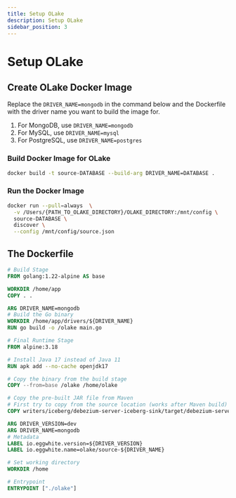 ```yaml
---
title: Setup OLake
description: Setup OLake
sidebar_position: 3
---
```


# Setup OLake


## Create OLake Docker Image

Replace the `DRIVER_NAME=mongodb` in the command below and the Dockerfile with the driver name you want to build the image for. 
1. For MongoDB, use `DRIVER_NAME=mongodb`
2. For MySQL, use `DRIVER_NAME=mysql`
3. For PostgreSQL, use `DRIVER_NAME=postgres`

### Build Docker Image for OLake

```bash
docker build -t source-DATABASE --build-arg DRIVER_NAME=DATABASE . 
```

### Run the Docker Image

```bash
docker run --pull=always  \
  -v /Users/{PATH_TO_OLAKE_DIRECTORY}/OLAKE_DIRECTORY:/mnt/config \
  source-DATABASE \
  discover \
  --config /mnt/config/source.json
```


## The Dockerfile

```Dockerfile title="Dockerfile"
# Build Stage
FROM golang:1.22-alpine AS base

WORKDIR /home/app
COPY . .

ARG DRIVER_NAME=mongodb
# Build the Go binary
WORKDIR /home/app/drivers/${DRIVER_NAME}
RUN go build -o /olake main.go

# Final Runtime Stage
FROM alpine:3.18

# Install Java 17 instead of Java 11
RUN apk add --no-cache openjdk17

# Copy the binary from the build stage
COPY --from=base /olake /home/olake

# Copy the pre-built JAR file from Maven
# First try to copy from the source location (works after Maven build)
COPY writers/iceberg/debezium-server-iceberg-sink/target/debezium-server-iceberg-sink-0.0.1-SNAPSHOT.jar /home/debezium-server-iceberg-sink.jar

ARG DRIVER_VERSION=dev
ARG DRIVER_NAME=mongodb
# Metadata
LABEL io.eggwhite.version=${DRIVER_VERSION}
LABEL io.eggwhite.name=olake/source-${DRIVER_NAME}

# Set working directory
WORKDIR /home

# Entrypoint
ENTRYPOINT ["./olake"]
```


